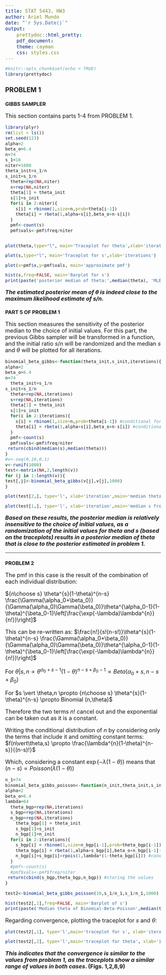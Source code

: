 ```yaml
---
title: STAT 5443, HW3
author: Ariel Mundo
date: "`r Sys.Date()`"
output:
    prettydoc::html_pretty:
    pdf_document: 
    theme: cayman
    css: styles.css
---
```

<style type="text/css">

p {
   font-size: 18px;
}
code.r{
  font-size: 14px;
}
pre {
  font-size: 18px
}
</style>



```r
#knitr::opts_chunk$set(echo = TRUE)
library(prettydoc)
```

## PROBLEM 1
### GIBBS SAMPLER

This section contains parts 1-4 from PROBLEM 1.
```r
library(plyr)
rm(list = ls())
set.seed(123)
alpha=2
beta_o=6.4
n=74
s_1=16
niter=1000
theta_init=s_1/n
s_init=s_1/n
  theta=rep(NA,niter)
  s=rep(NA,niter)
  theta[1] = theta_init
  s[1]=s_init
  for(i in 2:niter){
    s[i] = rbinom(1,size=n,prob=theta[i-1])
    theta[i] = rbeta(1,alpha+s[i],beta_o+n-s[i])
  }
  pmf<-count(s)
  pmf$vals<-pmf$freq/niter
 
```

```r
plot(theta,type="l", main='Traceplot for theta',xlab='iterations')
```
```r
plot(s,type="l", main='Traceplot for s',xlab='iterations')
```

```r
plot(x=pmf$x,y=pmf$vals, main='approximate pmf')
```
```r
hist(s,freq=FALSE, main='Barplot for s')
print(paste('posterior median of theta:',median(theta), 'MLE estimate',s_1/n))
```

**_The estimated posterior mean of $\theta$ is indeed close to the maximum likelihood estimate of s/n._**
 
### PART 5 OF PROBLEM 1

This section measures the sensitivity of the posterior median to the choice of initial values. For this part, the previous Gibbs sampler will be transformed in a function, and the initial ratio $s/n$ will be randomized and the median $s$ and $\theta$ will be plotted for all iterations.

```r

binomial_beta_gibbs<-function(theta_init,s_init,iterations){
alpha=2
beta_o=6.4
n=74
  theta_init=s_1/n
s_init=s_1/n
  theta=rep(NA,iterations)
  s=rep(NA,iterations)
  theta[1] = theta_init
  s[1]=s_init
  for(i in 2:iterations){
    s[i] = rbinom(1,size=n,prob=theta[i-1]) #conditional for s
    theta[i] = rbeta(1,alpha+s[i],beta_o+n-s[i]) #conditional for theta
  }
  pmf<-count(s)
  pmf$vals<-pmf$freq/niter
 return(cbind(median(s),median(theta)))
}
#v<-seq(0,10,0.1)
v<-runif(1000)
test<-matrix(NA,2,length(v))
for (j in 1:length(v)){
test[,j]<-binomial_beta_gibbs(v[j],v[j],1000)
}
```

```r

plot(test[2,], type='l', xlab='iteration',main='median theta from variable initial values') #plotting the median values of all iterations
```


```r


plot(test[1,], type='l', xlab='iteration',main='median s from variable initial values') #plotting the median values of all iterations

```

**_Based on these results, the posterior median is relatively insensitive to the choice of initial values, as a randomization of the initial values for theta and s (based on the traceplots) results in a posterior  median of theta that is close to the posterior estimated in problem 1._**

***

### PROBLEM 2

The pmf in this case is the result of the combination of each individual distribution:

${n\choose s} \theta^{s}(1-\theta)^{n-s} \frac{\Gamma(\alpha_0+\beta_0)}{\Gamma(\alpha_0)\Gamma(\beta_0)}\theta^{\alpha_0-1}(1-\theta)^{\beta_0-1}\left[\frac{\exp(-\lambda)\lambda^{n}}{n!})\right]$

This can be re-written as:
$\frac{n!}{s!(n-s!)}\theta^{s}(1-\theta)^{n-s} \frac{\Gamma(\alpha_0+\beta_0)}{\Gamma(\alpha_0)\Gamma(\beta_0)}\theta^{\alpha_0-1}(1-\theta)^{\beta_0-1}\left[\frac{\exp(-\lambda)\lambda^{n}}{n!})\right]$


For $\theta \vert s,n \propto \theta^{\alpha_0+s-1}(1-\theta)^{n-s+\beta_0-1} \propto Beta(\alpha_0+s,n-s+\beta_0)$

For $s \vert \theta,n \propto {n\choose s} \theta^{s}(1-\theta)^{n-s} \propto Binomial (n,\theta)$

Therefore the two terms $n!$ cancel out and the exponential can be taken out as it is a constant.

Writing the conditional distribution of $n$ by considering only the terms that include it and omitting constant terms:
$f(n\vert\theta,s) \propto \frac{\lambda^{n}(1-\theta)^{n-s}}{(n-s)!}$

Which, considering a constant $\exp (-\lambda(1-\theta))$ means that $(n-s) \propto Poisson(\lambda(1-\theta))$ 



```r
n_1=74
binomial_beta_gibbs_poisson<-function(n_init,theta_init,s_init,iterations){
alpha=2
beta_o=6.4
lambda=64
  theta_bgp=rep(NA,iterations)
  s_bgp=rep(NA,iterations)
  n_bgp=rep(NA,iterations)
    theta_bgp[1] = theta_init
    s_bgp[1]=s_init
    n_bgp[1]=n_init
  for(i in 2:iterations){
    s_bgp[i] = rbinom(1,size=n_bgp[i-1],prob=theta_bgp[i-1])
    theta_bgp[i] = rbeta(1,alpha+s_bgp[i],beta_o+n_bgp[i-1]-s_bgp[i])
    n_bgp[i]=s_bgp[i]+rpois(1,lambda*(1-theta_bgp[i])) #conditional for n
  }
  #pmf<-count(s)
  #pmf$vals<-pmf$freq/niter
 return(cbind(s_bgp,theta_bgp,n_bgp)) #storing the values
}

test2<-binomial_beta_gibbs_poisson(10,s_1/n_1,s_1/n_1,1000)

```
```r
hist(test2[,1],freq=FALSE, main='Barplot of s')
print(paste('Median theta of Binomial-Beta-Poisson',median(test2[,2]),'The posterior median is similar to the method of problem 1'))
```
Regarding convergence, plotting the traceplot for $s$ and $\theta$:

```r
plot(test2[,1], type='l',main='traceplot for s', xlab='iterations')
```

```r
plot(test2[,2], type='l',main='traceplot for theta', xlab='iterations')
``` 

**_This indicates that the convergence is similar to the values from problem 1, as the traceplots show a similar range of values in both cases_. (Figs. 1,2,8,9)**
